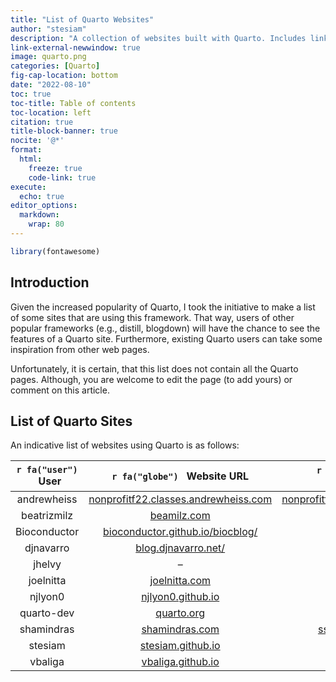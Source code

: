 ```yaml
---
title: "List of Quarto Websites"
author: "stesiam"
description: "A collection of websites built with Quarto. Includes links to websites and their respective repositories. Further additions are always welcome."
link-external-newwindow: true
image: quarto.png
categories: [Quarto]
fig-cap-location: bottom
date: "2022-08-10"
toc: true
toc-title: Table of contents
toc-location: left
citation: true
title-block-banner: true
nocite: '@*'
format: 
  html:
    freeze: true
    code-link: true
execute:
  echo: true
editor_options: 
  markdown: 
    wrap: 80
---
```


```r
library(fontawesome)
```

## Introduction

Given the increased popularity of Quarto, I took the initiative to make a list of some sites that are using this framework. That way,  users of other popular frameworks (e.g., distill, blogdown) will have the chance to see the features of a Quarto site. Furthermore, existing Quarto users can take some inspiration from other web pages.

Unfortunately, it is certain, that this list does not contain all the Quarto pages. Although, you are welcome to edit the page (to add yours) or comment on this article.


## List of Quarto Sites

An indicative list of websites using Quarto is as follows: 

|   `r fa("user") ` &nbsp; User     | `r fa("globe") ` &nbsp;  Website URL   |   `r fa("github") `  &nbsp; GitHub <br> Repository   |
|:------------------:|:------------------:|:------------------:|
| andrewheiss  | <a href="https://nonprofitf22.classes.andrewheiss.com/" target="_blank">nonprofitf22.classes.andrewheiss.com</a> | <a href="https://github.com/andrewheiss/nonprofitf22.classes.andrewheiss.com" target="_blank">nonprofitf22.classes.andrewheiss.com</a> |
| beatrizmilz  |  <a href="https://beamilz.com/" target="_blank">beamilz.com</a> |         <a href="https://github.com/beatrizmilz/blog-en/" target="_blank">blog-en</a>    |
| Bioconductor | <a href="https://bioconductor.github.io/biocblog/" target="_blank">bioconductor.github.io/biocblog/</a> |  <a href="https://github.com/bioconductor/biocblog" target="_blank">biocblog</a> | 
|  djnavarro  | <a href="blog.djnavarro.net/" target="_blank">blog.djnavarro.net/</a>  |   <a href="https://github.com/djnavarro/quarto-blog" target="_blank">quarto-blog</a>  |
|    jhelvy    |  --   | <a href="https://github.com/jhelvy/jhelvy_quarto" target="_blank">jhelvy_quarto</a>  |
|  joelnitta   | <a href="https://www.joelnitta.com/" target="_blank">joelnitta.com</a> | <a href="https://github.com/joelnitta/joelnitta-home" target="_blank">joelnitta-home</a>  |
|  njlyon0     | <a href="https://njlyon0.github.io/" target="_blank">njlyon0.github.io</a> | <a href="https://github.com/njlyon0/njlyon0.github.io" target="_blank">njlyon0.github.io</a>  |
|  quarto-dev  | <a href="https://quarto.org/" target="_blank">quarto.org</a> | <a href="https://github.com/quarto-dev/quarto-web" target="_blank">quarto-web</a>  |
|  shamindras  | <a href="https://www.shamindras.com/" target="_blank">shamindras.com</a>| <a href="https://github.com/shamindras/ss_personal_distill_blog" target="_blank">ss_personal_distill_blog</a> |
|   stesiam    | <a href="https://www.stesiam.github.io/" target="_blank">stesiam.github.io</a> | <a href="https://github.com/stesiam/stesiam.github.io" target="_blank">stesiam.github.io</a> |
|   vbaliga    | <a href="https://vbaliga.github.io/" target="_blank">vbaliga.github.io</a>  |      <a href="https://github.com/vbaliga/vbaliga.github.io" target="_blank">vbaliga.github.io</a> |

